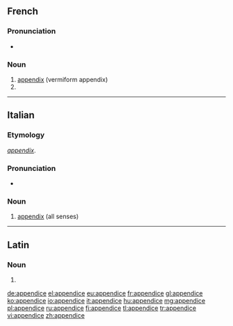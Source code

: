 ==French==
{{wikipedia|lang=fr}}

===Pronunciation===
* {{audio|Fr-appendice.ogg|Audio}}

===Noun===
{{fr-noun|m}}

# [[appendix]] (vermiform appendix)
# {{l|en|appendix|gloss=text added to the end of a book or an article}}

----

==Italian==

===Etymology===
{{etyl|la|it}} ''[[appendix]]''.

===Pronunciation===
* {{hyphenation|ap|pen|dì|ce|lang=it}}

===Noun===
{{it-noun|f}}

# [[appendix]] (all senses)

----

==Latin==

===Noun===
{{la-noun-form|appendice}}

# {{inflection of|appendix||abl|s|lang=la}}

[[de:appendice]]
[[el:appendice]]
[[eu:appendice]]
[[fr:appendice]]
[[gl:appendice]]
[[ko:appendice]]
[[io:appendice]]
[[it:appendice]]
[[hu:appendice]]
[[mg:appendice]]
[[pl:appendice]]
[[ru:appendice]]
[[fi:appendice]]
[[tl:appendice]]
[[tr:appendice]]
[[vi:appendice]]
[[zh:appendice]]